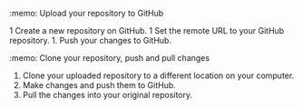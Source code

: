 :memo: Upload your repository to GitHub

1   Create a new repository on GitHub.
1   Set the remote URL to your GitHub repository.
1.  Push your changes to GitHub.

:memo: Clone your repository, push and pull changes

1. Clone your uploaded repository to a different location on your computer.
1. Make changes and push them to GitHub.
1. Pull the changes into your original repository.